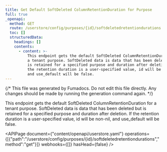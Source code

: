 ```yaml
---
title: Get Default SoftDeleted ColumnRetentionDuration for Purpose
full: true
_openapi:
  method: GET
  route: /userstore/config/purposes/{id}/softdeletedretentiondurations
  toc: []
  structuredData:
    headings: []
    contents:
      - content: >-
          This endpoint gets the default SoftDeleted ColumnRetentionDuration for
          a tenant purpose. SoftDeleted data is data that has been deleted but
          is retained for a specified purpose and duration after deletion. If
          the retention duration is a user-specified value, id will be non-nil,
          and use_default will be false.
---
```


{/* This file was generated by Fumadocs. Do not edit this file directly. Any changes should be made by running the generation command again. */}

This endpoint gets the default SoftDeleted ColumnRetentionDuration for a tenant purpose. SoftDeleted data is data that has been deleted but is retained for a specified purpose and duration after deletion. If the retention duration is a user-specified value, id will be non-nil, and use_default will be false.

<APIPage document={"content/openapi/userstore.yaml"} operations={[{"path":"/userstore/config/purposes/{id}/softdeletedretentiondurations","method":"get"}]} webhooks={[]} hasHead={false} />